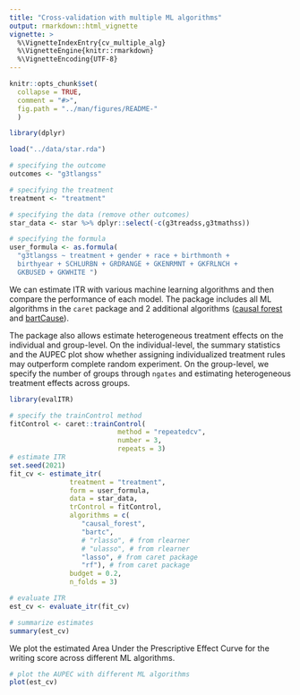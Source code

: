 ```yaml
---
title: "Cross-validation with multiple ML algorithms"
output: rmarkdown::html_vignette
vignette: >
  %\VignetteIndexEntry{cv_multiple_alg}
  %\VignetteEngine{knitr::rmarkdown}
  %\VignetteEncoding{UTF-8}
---
```


```r
knitr::opts_chunk$set(
  collapse = TRUE,
  comment = "#>",
  fig.path = "../man/figures/README-"
  )

library(dplyr)

load("../data/star.rda")

# specifying the outcome
outcomes <- "g3tlangss"

# specifying the treatment
treatment <- "treatment"

# specifying the data (remove other outcomes)
star_data <- star %>% dplyr::select(-c(g3treadss,g3tmathss))

# specifying the formula
user_formula <- as.formula(
  "g3tlangss ~ treatment + gender + race + birthmonth + 
  birthyear + SCHLURBN + GRDRANGE + GKENRMNT + GKFRLNCH + 
  GKBUSED + GKWHITE ")
```

We can estimate ITR with various machine learning algorithms and then compare the performance of each model. The package includes all ML algorithms in the  `caret` package and 2 additional algorithms ([causal forest](https://grf-labs.github.io/grf/reference/causal_forest.html) and [bartCause](https://cran.r-project.org/web/packages/bartCause/index.html)).

The package also allows estimate heterogeneous treatment effects on the individual and group-level. On the individual-level, the summary statistics and the AUPEC plot show whether assigning individualized treatment rules may outperform complete random experiment. On the group-level, we specify the number of groups through `ngates` and estimating heterogeneous treatment effects across groups. 

```r
library(evalITR)

# specify the trainControl method
fitControl <- caret::trainControl(
                           method = "repeatedcv",
                           number = 3,
                           repeats = 3)
# estimate ITR
set.seed(2021)
fit_cv <- estimate_itr(
               treatment = "treatment",
               form = user_formula,
               data = star_data,
               trControl = fitControl,
               algorithms = c(
                  "causal_forest", 
                  "bartc",
                  # "rlasso", # from rlearner 
                  # "ulasso", # from rlearner 
                  "lasso", # from caret package
                  "rf"), # from caret package
               budget = 0.2,
               n_folds = 3)

# evaluate ITR
est_cv <- evaluate_itr(fit_cv)

# summarize estimates
summary(est_cv)
```

We plot the estimated Area Under the Prescriptive Effect Curve for the writing score across different ML algorithms.


```r
# plot the AUPEC with different ML algorithms
plot(est_cv)
```
